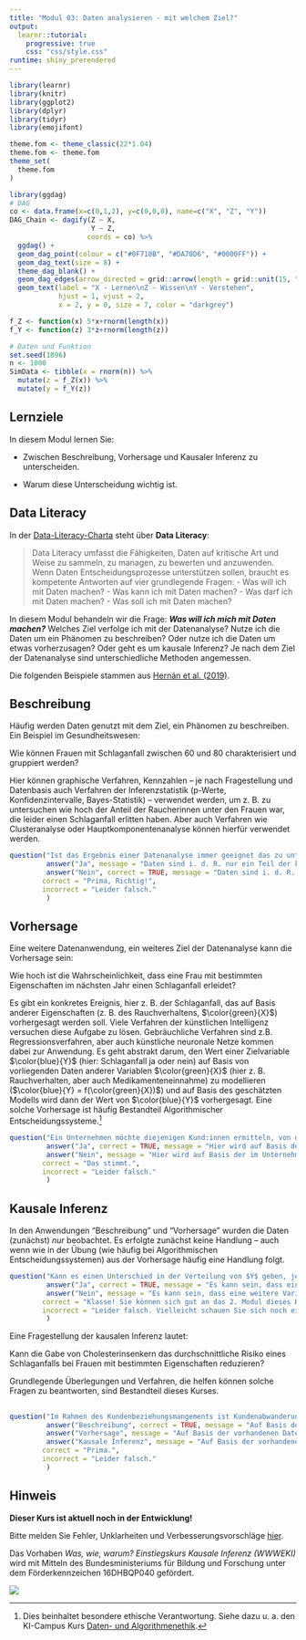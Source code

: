 ```yaml
---
title: "Modul 03: Daten analysieren - mit welchem Ziel?"
output: 
  learnr::tutorial:
    progressive: true
    css: "css/style.css"
runtime: shiny_prerendered
---
```



```r
library(learnr)
library(knitr)
library(ggplot2)
library(dplyr)
library(tidyr)
library(emojifont)

theme.fom <- theme_classic(22*1.04)
theme.fom <- theme.fom
theme_set(
  theme.fom  
)

library(ggdag)
# DAG
co <- data.frame(x=c(0,1,2), y=c(0,0,0), name=c("X", "Z", "Y"))
DAG_Chain <- dagify(Z ~ X,
                    Y ~ Z,
                   coords = co) %>% 
  ggdag() + 
  geom_dag_point(colour = c("#0F710B", "#DA70D6", "#0000FF")) + 
  geom_dag_text(size = 8) +
  theme_dag_blank() +
  geom_dag_edges(arrow_directed = grid::arrow(length = grid::unit(15, "pt"), type = "closed")) +
  geom_text(label = "X - Lernen\nZ - Wissen\nY - Verstehen", 
            hjust = 1, vjust = 2,
            x = 2, y = 0, size = 7, color = "darkgrey") 

f_Z <- function(x) 5*x+rnorm(length(x))
f_Y <- function(z) 3*z+rnorm(length(z))

# Daten und Funktion
set.seed(1896)
n <- 1000
SimData <- tibble(x = rnorm(n)) %>%
  mutate(z = f_Z(x)) %>%
  mutate(y = f_Y(z))
```

## Lernziele

In diesem Modul lernen Sie:

- Zwischen Beschreibung, Vorhersage und Kausaler Inferenz zu unterscheiden.

- Warum diese Unterscheidung wichtig ist.

## Data Literacy

In der [Data-Literacy-Charta](https://www.stifterverband.org/charta-data-literacy) steht über **Data Literacy**:

> Data Literacy umfasst die Fähigkeiten, Daten auf kritische Art und Weise zu sammeln, zu managen, zu bewerten und anzuwenden. Wenn Daten Entscheidungsprozesse unterstützen sollen, braucht es kompetente Antworten auf vier grundlegende Fragen:
- Was will ich mit Daten machen? 
- Was kann ich mit Daten machen? 
- Was darf ich mit Daten machen? 
- Was soll ich mit Daten machen?

In diesem Modul behandeln wir die Frage: ***Was will ich mich mit Daten machen?*** Welches Ziel verfolge ich mit der Datenanalyse? Nutze ich die Daten um ein Phänomen zu beschreiben? Oder nutze ich die Daten um etwas vorherzusagen? Oder geht es um kausale Inferenz? Je nach dem Ziel der Datenanalyse sind unterschiedliche Methoden angemessen.

Die folgenden Beispiele stammen aus [Hernán et al. (2019)](https://doi.org/10.1080/09332480.2019.1579578).

## Beschreibung

Häufig werden Daten genutzt mit dem Ziel, ein Phänomen zu beschreiben. Ein Beispiel im Gesundheitswesen:

:::{.box}
Wie können Frauen mit Schlaganfall zwischen 60 und 80 charakterisiert und gruppiert werden?
:::

Hier können graphische Verfahren, Kennzahlen &ndash; je nach Fragestellung und Datenbasis auch Verfahren der Inferenzstatistik (p-Werte, Konfidenzintervalle, Bayes-Statistik) &ndash; verwendet werden, um z. B. zu untersuchen wie hoch der Anteil der Raucherinnen unter den Frauen war, die leider einen Schlaganfall erlitten haben. Aber auch Verfahren wie Clusteranalyse oder Hauptkomponentenanalyse können hierfür verwendet werden. 

```r
question("Ist das Ergebnis einer Datenanalyse immer geeignet das zu untersuchende Phänomen zu beschreiben?",
         answer("Ja", message = "Daten sind i. d. R. nur ein Teil der komplexen und dynamischen Realität. Z. B. Messfehler, nicht-repräsentative Stichproben oder fehlende Werte können zu einem verzerrten Ergebnis führen so dass die Datenbeschreibung in die Irre führt. Auch für diese Aufgabenstellung muss die Datenentstehung immer kritisch hinterfragt werden."),
         answer("Nein", correct = TRUE, message = "Daten sind i. d. R. nur ein Teil der komplexen und dynamischen Realität. Z. B. Messfehler, nicht-repräsentative Stichproben oder fehlende Werte können zu einem verzerrten Ergebnis führen so dass die Datenbeschreibung in die Irre führt. Auch für diese Aufgabenstellung muss die Datenentstehung immer kritisch hinterfragt werden."),
		correct = "Prima, Richtig!",
		incorrect = "Leider falsch."
         )
```

## Vorhersage

Eine weitere Datenanwendung, ein weiteres Ziel der Datenanalyse kann die Vorhersage sein:

:::{.box}
Wie hoch ist die Wahrscheinlichkeit, dass eine Frau mit bestimmten Eigenschaften im nächsten Jahr einen Schlaganfall erleidet?
:::

Es gibt ein konkretes Ereignis, hier z. B. der Schlaganfall, das auf Basis anderer Eigenschaften (z. B. des Rauchverhaltens, $\color{green}{X}$) vorhergesagt werden soll. Viele Verfahren der künstlichen Intelligenz versuchen diese Aufgabe zu lösen. Gebräuchliche Verfahren sind z.B. Regressionsverfahren, aber auch künstliche neuronale Netze kommen dabei zur Anwendung. Es geht abstrakt darum, den Wert einer Zielvariable $\color{blue}{Y}$ (hier: Schlaganfall ja oder nein) auf Basis von vorliegenden Daten anderer Variablen $\color{green}{X}$ (hier z. B. Rauchverhalten, aber auch Medikamenteneinnahme) zu modellieren ($\color{blue}{Y} = f(\color{green}{X})$) und auf Basis des geschätzten Modells wird dann der Wert von $\color{blue}{Y}$ vorhergesagt. Eine solche Vorhersage ist häufig Bestandteil Algorithmischer Entscheidungssysteme.^[Dies beinhaltet besondere ethische Verantwortung. Siehe dazu u. a. den KI-Campus Kurs [Daten- und Algorithmenethik](https://ki-campus.org/courses/daethik2020).]

```r
question("Ein Unternehmen möchte diejenigen Kund:innen ermitteln, von denen es vermutet, dass diese sich für ein neues Angebot des Unternehmens interessieren. Handelt es sich hier um eine Datenanwendung mit dem Ziel der Vorhersage?",
         answer("Ja", correct = TRUE, message = "Hier wird auf Basis der im Unternehmen vorhandenen Information über den Kunden (*bestimmte Eigenschaften*) eine Wahrscheinlichkeit ermittelt, dass die Kundin das Produkt erwirbt. Kund:innen mit einer hohen Wahrscheinlichkeit können dann z. B. angeschrieben werden."),
         answer("Nein", message = "Hier wird auf Basis der im Unternehmen vorhandenen Information über den Kunden (*bestimmte Eigenschaften*) eine Wahrscheinlichkeit ermittelt, dass die Kundin das Produkt erwirbt. Kund:innen mit einer hohen Wahrscheinlichkeit können dann z. B. angeschrieben werden."),
		correct = "Das stimmt.",
		incorrect = "Leider falsch."
         )
```

## Kausale Inferenz

In den Anwendungen "Beschreibung" und "Vorhersage" wurden die Daten (zunächst) *nur* beobachtet. Es erfolgte zunächst keine Handlung &ndash; auch wenn wie in der Übung (wie häufig bei Algorithmischen Entscheidungssystemen) aus der Vorhersage häufig eine Handlung folgt. 

```r
question("Kann es einen Unterschied in der Verteilung von $Y$ geben, je nach dem ob $X$ beobachtet wird ($X=x$) oder auf Grund einer Handlung $X$ gesetzt wird ($do(X=x)$)?",
         answer("Ja", correct = TRUE, message = "Es kann sein, dass eine weitere Variable ($Z$) Ursache für $X$ und $Y$ ist. Ich sehe einen Zusammenhang zwischen $X$ und $Y$, aber dieser liegt an $Z$. Wenn ich $X$ ändere, ändert sich $Y$ nicht. Wenn ich $Z$ ändere, beobachte ich einen anderen Wert von $X$ und $Y$."),
         answer("Nein", message = "Es kann sein, dass eine weitere Variable ($Z$) Ursache für $X$ und $Y$ ist. Ich sehe einen Zusammenhang zwischen $X$ und $Y$, aber dieser liegt an $Z$. Wenn ich $X$ ändere, ändert sich $Y$ nicht. Wenn ich $Z$ ändere, beobachte ich einen anderen Wert von $X$ und $Y$."),
		correct = "Klasse! Sie können sich gut an das 2. Modul dieses Kurses erinnern",
		incorrect = "Leider falsch. Vielleicht schauen Sie sich noch einmal das 2. Modul (Ein Pfeil zeigt die Richtung) an."
         )
```

Eine Fragestellung der kausalen Inferenz lautet:

:::{.box}
Kann die Gabe von Cholesterinsenkern das durchschnittliche Risiko eines Schlaganfalls bei Frauen mit bestimmten Eigenschaften reduzieren?
:::

Grundlegende Überlegungen und Verfahren, die helfen können solche Fragen zu beantworten, sind Bestandteil dieses Kurses.


##


```r
question("Im Rahmen des Kundenbeziehungsmangements ist Kundenabwanderung ein wichtiges Thema. Was ist das Ziel der Datenanwendung bei der Fragestellung: *Welche Kund:innen haben eine hohe Abwanderungsrate?*",
         answer("Beschreibung", correct = TRUE, message = "Auf Basis der vorhandenen Daten werden die abgewanderten Kund:innen beschrieben. Beispiel siehe [Bojinov et al. (2020)](https://hdsr.mitpress.mit.edu/pub/wjhth9tr/release/1)"),
         answer("Vorhersage", message = "Auf Basis der vorhandenen Daten werden die abgewanderten Kund:innen beschrieben. Beispiel siehe [Bojinov et al. (2020)](https://hdsr.mitpress.mit.edu/pub/wjhth9tr/release/1)"),
         answer("Kausale Inferenz", message = "Auf Basis der vorhandenen Daten werden die abgewanderten Kund:innen beschrieben. Beispiel siehe [Bojinov et al. (2020)](https://hdsr.mitpress.mit.edu/pub/wjhth9tr/release/1)"),         
		correct = "Prima.",
		incorrect = "Leider falsch."
         )
```

## Hinweis

<red> **Dieser Kurs ist aktuell noch in der Entwicklung!** </red>

Bitte melden Sie Fehler, Unklarheiten und Verbesserungsvorschläge [hier](https://github.com/luebby/WWWEKI/issues).

Das Vorhaben *Was, wie, warum? Einstiegskurs Kausale Inferenz (WWWEKI)* wird mit Mitteln des Bundesministeriums für Bildung und Forschung unter dem Förderkennzeichen 16DHBQP040 gefördert.


![](images/csm_Logo-BMBF.jpg)
